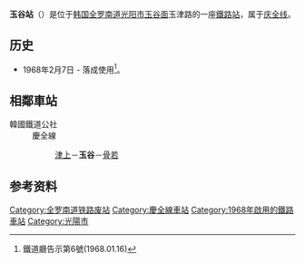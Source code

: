 {{朝鮮半島車站資訊
|公司色 = #0066b3
|文字色 = 
|站名 = 玉谷站<br />{{lang|en|Okgok}}
|圖片 =
|pxl = 
|圖片說明 =
|車站編號 = 
|前一站 = [[津上站|津上]]
|前一站距離 = 4.6
|後一站距離 = 5.4
|後一站 = [[骨若站|骨若]]
|距離 =148.1
|起點站 = [[三浪津站|三浪津]]
|所屬路線 = [[庆全线|庆全线]]
|諺文 = 옥곡역
|朝鮮漢字 = 玉谷驛
|文觀部式 = Okgok-yeok 
|馬-賴式 = 
|副站名 = 
|停站路線數 = 
|所屬公司 = [[韩国铁道公社|韩国铁道公社]]
|所在地 =[[全罗南道|全罗南道]][[光阳市|光阳市]][[玉谷面|玉谷面]]玉津路620
|車站構造 = 地面車站
|月台配置 = 1面2线
|啟用年月日 =1968年2月7日 
|廢站年月日 = 
|上下車人次 =
|統計年度 =
|轉車 = 
|備註 = 
|全寬備註 = 
}}

'''玉谷站'''（{{kor|諺=옥곡역|漢=玉谷驛|羅=Okgok yeok|f=y}}）是位于[[韩国|韩国]][[全罗南道|全罗南道]][[光阳市|光阳市]][[玉谷面|玉谷面]]玉津路的一座[[鐵路站|鐵路站]]，属于[[庆全线|庆全线]]。

== 历史 ==
*1968年2月7日 - 落成使用<ref>鐵道廳告示第6號(1968.01.16)</ref>。

== 相鄰車站 ==
;韓國鐵道公社
:慶全線
::[[津上站|津上]]－'''玉谷'''－[[骨若站|骨若]]

== 参考资料 ==
{{reflist}}

{{庆全线}}
{{无穷花号}}

[[Category:全罗南道铁路废站|Category:全罗南道铁路废站]]
[[Category:慶全線車站|Category:慶全線車站]]
[[Category:1968年啟用的鐵路車站|Category:1968年啟用的鐵路車站]]
[[Category:光陽市|Category:光陽市]]